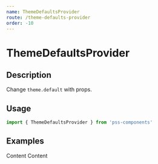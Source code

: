 ```yaml
---
name: ThemeDefaultsProvider
route: /theme-defaults-provider
order: -10
---
```



# ThemeDefaultsProvider

## Description

Change `theme.default` with props.


## Usage

```js
import { ThemeDefaultsProvider } from 'pss-components'
```

## Examples

<Playground>
  <Box>
    <Box tm={true} ratio={16 / 9} p={1} mb={1}>
      Content
    </Box>
    <ThemeDefaultsProvider palette='inverted'>
      <Box tm={true} ratio={16 / 9} p={1}>
        Content
      </Box>
    </ThemeDefaultsProvider>
  </Box>
</Playground>
